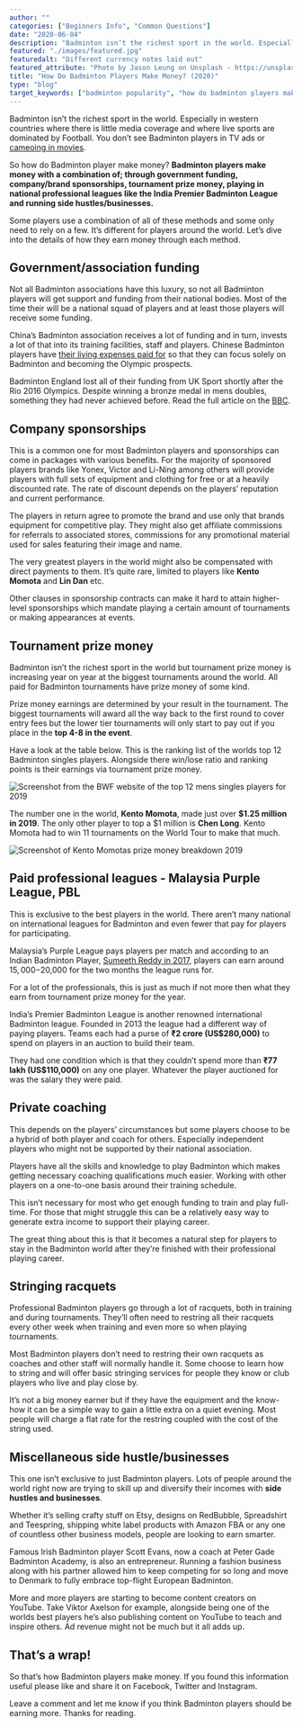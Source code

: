 ```yaml
---
author: ""
categories: ["Beginners Info", "Common Questions"]
date: "2020-06-04"
description: "Badminton isn’t the richest sport in the world. Especially in western countries where there is little media coverage and where live sports are dominated by Football. You don’t see Badminton players in TV ads or cameoing in movies. So how do Badminton player make money?"
featured: "./images/featured.jpg"
featuredalt: "Different currency notes laid out"
featured_attribute: "Photo by Jason Leung on Unsplash - https://unsplash.com/photos/SAYzxuS1O3M"
title: "How Do Badminton Players Make Money? (2020)"
type: "blog"
target_keywords: ["badminton popularity", "how do badminton players make money"]
---
```


Badminton isn’t the richest sport in the world. Especially in western countries where there is little media coverage and where live sports are dominated by Football. You don’t see Badminton players in TV ads or [cameoing in movies](https://www.youtube.com/watch?v=SCIFLPWX2FM).

So how do Badminton player make money? **Badminton players make money with a combination of; through government funding, company/brand sponsorships, tournament prize money, playing in national professional leagues like the India Premier Badminton League and running side hustles/businesses.**

Some players use a combination of all of these methods and some only need to rely on a few. It’s different for players around the world. Let’s dive into the details of how they earn money through each method.

## Government/association funding

Not all Badminton associations have this luxury, so not all Badminton players will get support and funding from their national bodies. Most of the time their will be a national squad of players and at least those players will receive some funding.

China’s Badminton association receives a lot of funding and in turn, invests a lot of that into its training facilities, staff and players. Chinese Badminton players have [their living expenses paid for](https://www.sportskeeda.com/badminton/chinese-domination-badminton-reasons) so that they can focus solely on Badminton and becoming the Olympic prospects.

Badminton England lost all of their funding from UK Sport shortly after the Rio 2016 Olympics. Despite winning a bronze medal in mens doubles, something they had never achieved before. Read the full article on the [BBC](https://www.bbc.co.uk/sport/badminton/38270475).

<Tweet tweetId="809443208048627713" />

## Company sponsorships

This is a common one for most Badminton players and sponsorships can come in packages with various benefits. For the majority of sponsored players brands like Yonex, Victor and Li-Ning among others will provide players with full sets of equipment and clothing for free or at a heavily discounted rate. The rate of discount depends on the players’ reputation and current performance.

The players in return agree to promote the brand and use only that brands equipment for competitive play. They might also get affiliate commissions for referrals to associated stores, commissions for any promotional material used for sales featuring their image and name.

<Tweet tweetId="1235180856093954050" />

The very greatest players in the world might also be compensated with direct payments to them. It’s quite rare, limited to players like **Kento Momota** and **Lin Dan** etc.

Other clauses in sponsorship contracts can make it hard to attain higher-level sponsorships which mandate playing a certain amount of tournaments or making appearances at events.

## Tournament prize money

Badminton isn’t the richest sport in the world but tournament prize money is increasing year on year at the biggest tournaments around the world. All paid for Badminton tournaments have prize money of some kind.

Prize money earnings are determined by your result in the tournament. The biggest tournaments will award all the way back to the first round to cover entry fees but the lower tier tournaments will only start to pay out if you place in the **top 4-8 in the event**.

Have a look at the table below. This is the ranking list of the worlds top 12 Badminton singles players. Alongside there win/lose ratio and ranking points is their earnings via tournament prize money.

![Screenshot from the BWF website of the top 12 mens singles players for 2019](./images/bwf-top-12.png)

The number one in the world, **Kento Momota**, made just over **\$1.25 million in 2019**. The only other player to top a \$1 million is **Chen Long**. Kento Momota had to win 11 tournaments on the World Tour to make that much.

![Screenshot of Kento Momotas prize money breakdown 2019](./images/bwf-momotas-prize-money-2019.png)

## Paid professional leagues - Malaysia Purple League, PBL

This is exclusive to the best players in the world. There aren’t many national on international leagues for Badminton and even fewer that pay for players for participating.

Malaysia’s Purple League pays players per match and according to an Indian Badminton Player, [Sumeeth Reddy in 2017](https://www.newindianexpress.com/sport/other/2017/oct/12/peeved-with-pbl-pay-sumeeth-reddy-considers-seeking-malaysia-break-1671700.html), players can earn around $15,000-$20,000 for the two months the league runs for.

For a lot of the professionals, this is just as much if not more then what they earn from tournament prize money for the year.

India’s Premier Badminton League is another renowned international Badminton league. Founded in 2013 the league had a different way of paying players. Teams each had a purse of **₹2 crore (US\$280,000)** to spend on players in an auction to build their team.

They had one condition which is that they couldn’t spend more than **₹77 lakh (US\$110,000)** on any one player. Whatever the player auctioned for was the salary they were paid.

<Tweet tweetId="1226740074710126593" />

## Private coaching

This depends on the players’ circumstances but some players choose to be a hybrid of both player and coach for others. Especially independent players who might not be supported by their national association.

Players have all the skills and knowledge to play Badminton which makes getting necessary coaching qualifications much easier. Working with other players on a one-to-one basis around their training schedule.

This isn’t necessary for most who get enough funding to train and play full-time. For those that might struggle this can be a relatively easy way to generate extra income to support their playing career.

The great thing about this is that it becomes a natural step for players to stay in the Badminton world after they’re finished with their professional playing career.

<Tweet tweetId="1166990556746190858" />

## Stringing racquets

Professional Badminton players go through a lot of racquets, both in training and during tournaments. They’ll often need to restring all their racquets every other week when training and even more so when playing tournaments.

Most Badminton players don’t need to restring their own racquets as coaches and other staff will normally handle it. Some choose to learn how to string and will offer basic stringing services for people they know or club players who live and play close by.

It’s not a big money earner but if they have the equipment and the know-how it can be a simple way to gain a little extra on a quiet evening. Most people will charge a flat rate for the restring coupled with the cost of the string used.

<YouTube id="RBViCtBwbV4" title="Stringster, professional stringing" />

## Miscellaneous side hustle/businesses

This one isn’t exclusive to just Badminton players. Lots of people around the world right now are trying to skill up and diversify their incomes with **side hustles and businesses**.

Whether it’s selling crafty stuff on Etsy, designs on RedBubble, Spreadshirt and Teespring, shipping white label products with Amazon FBA or any one of countless other business models, people are looking to earn smarter.

Famous Irish Badminton player Scott Evans, now a coach at Peter Gade Badminton Academy, is also an entrepreneur. Running a fashion business along with his partner allowed him to keep competing for so long and move to Denmark to fully embrace top-flight European Badminton.

<YouTube id="nbZ6deQPejA" title="Olympic Channel - Scott Evans, day jobs" />

More and more players are starting to become content creators on YouTube. Take Viktor Axelson for example, alongside being one of the worlds best players he’s also publishing content on YouTube to teach and inspire others. Ad revenue might not be much but it all adds up.

<YouTube
  id="jZIO4ROnA0A"
  title="Victor Axelsen - Stuck at home, backyard smash training"
/>

## That’s a wrap!

So that’s how Badminton players make money. If you found this information useful please like and share it on Facebook, Twitter and Instagram.

Leave a comment and let me know if you think Badminton players should be earning more. Thanks for reading.

